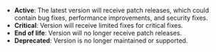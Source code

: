 - **Active**: The latest version will receive patch releases, which could contain bug fixes, performance improvements, and security fixes.
- **Critical**: Version will receive limited fixes for critical fixes.
- **End of life**: Version will no longer receive patch releases.
- **Deprecated**: Version is no longer maintained or supported.